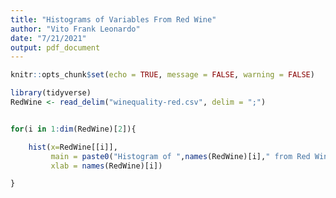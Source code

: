```yaml
---
title: "Histograms of Variables From Red Wine"
author: "Vito Frank Leonardo"
date: "7/21/2021"
output: pdf_document
---
```


```r
knitr::opts_chunk$set(echo = TRUE, message = FALSE, warning = FALSE)
```


```r
library(tidyverse)
RedWine <- read_delim("winequality-red.csv", delim = ";")


for(i in 1:dim(RedWine)[2]){

    hist(x=RedWine[[i]], 
         main = paste0("Histogram of ",names(RedWine)[i]," from Red Wine data"), 
         xlab = names(RedWine)[i])

}

```

